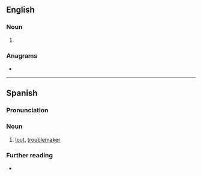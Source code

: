 ==English==

===Noun===
{{en-noun|~}}

# {{alternative spelling of|en|gouache}}

===Anagrams===
* {{anagrams|en|a=aceghu|gauche}}

----

==Spanish==

===Pronunciation===
{{es-IPA}}

===Noun===
{{es-noun|mf}}

# {{lb|es|Colombia|slang}} [[lout]], [[troublemaker]]

===Further reading===
* {{R:DRAE}}